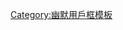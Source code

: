 {{top icon
|image=Sleeping religion.svg|35px
|size=25px
|alt=睡教教徒
|title=睡教教徒
|link=:Wikipedia:睡教
}}
{{Userbox
  |id=[[File:Sleeping religion.svg|45px]]
  |id-c=white
  |info=這個用戶信奉[[:Wikipedia:睡教|'''睡教''']]。
  |info-s=10
  |info-c=#f0f8ff
  |border-c=#33f
  |usercategory=维基睡教徒
}}
<noinclude>[[Category:幽默用戶框模板]]</noinclude>